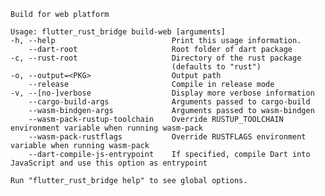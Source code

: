 ```
Build for web platform

Usage: flutter_rust_bridge build-web [arguments]
-h, --help                          Print this usage information.
    --dart-root                     Root folder of dart package
-c, --rust-root                     Directory of the rust package
                                    (defaults to "rust")
-o, --output=<PKG>                  Output path
    --release                       Compile in release mode
-v, --[no-]verbose                  Display more verbose information
    --cargo-build-args              Arguments passed to cargo-build
    --wasm-bindgen-args             Arguments passed to wasm-bindgen
    --wasm-pack-rustup-toolchain    Override RUSTUP_TOOLCHAIN environment variable when running wasm-pack
    --wasm-pack-rustflags           Override RUSTFLAGS environment variable when running wasm-pack
    --dart-compile-js-entrypoint    If specified, compile Dart into JavaScript and use this option as entrypoint

Run "flutter_rust_bridge help" to see global options.
```
